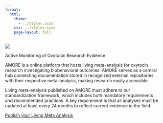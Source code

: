 ```yaml
---
format:
  html:
    theme: 
      - ../styles.scss
    css: ../styles.scss
    page-layout: full
---
```



::: {.content-section}
![](white_no_bak.png){.header-logo}

::: {.subtitle-text}
Active Monitoring of Oxytocin Research Evidence
:::

AMORE is a online platform that hosts living meta-analysis for oxytocin research investigating biobehavioral outcomes. AMORE serves as a central hub connecting documentation stored in recognized external repositories with their respective meta-analysis, making research easily accessible.

Living meta-analysis published on AMORE must adhere to our standardization framework, which includes both mandatory requirements and recommended practices. A key requirement is that all analyses must be updated at least every 24 months to reflect current evidence in the field. 

::: {.contact-buttons}
[Publish your Living Meta Analysis](https://nettskjema.no/a/492183){.primary-button target="_blank"}
:::

::: 